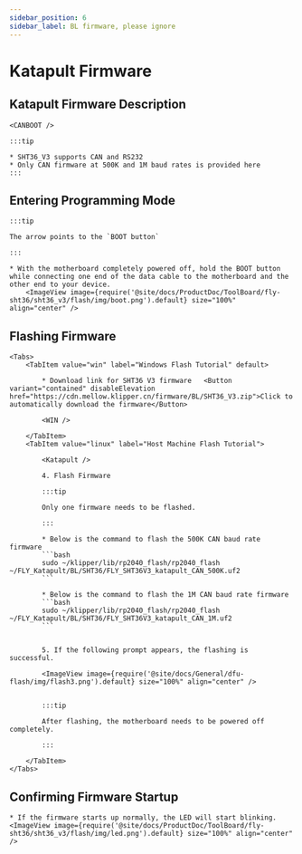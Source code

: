 ```yaml
---
sidebar_position: 6
sidebar_label: BL firmware, please ignore
---
```










# Katapult Firmware

## Katapult Firmware Description

    <CANBOOT />

    :::tip

    * SHT36_V3 supports CAN and RS232
    * Only CAN firmware at 500K and 1M baud rates is provided here
    :::

## Entering Programming Mode

    :::tip

    The arrow points to the `BOOT button`

    :::

    * With the motherboard completely powered off, hold the BOOT button while connecting one end of the data cable to the motherboard and the other end to your device.
        <ImageView image={require('@site/docs/ProductDoc/ToolBoard/fly-sht36/sht36_v3/flash/img/boot.png').default} size="100%" align="center" />

## Flashing Firmware
    <Tabs>
        <TabItem value="win" label="Windows Flash Tutorial" default>

            * Download link for SHT36 V3 firmware   <Button variant="contained" disableElevation href="https://cdn.mellow.klipper.cn/firmware/BL/SHT36_V3.zip">Click to automatically download the firmware</Button>

            <WIN />
            
        </TabItem>
        <TabItem value="linux" label="Host Machine Flash Tutorial">
            
            <Katapult />

            4. Flash Firmware

            :::tip

            Only one firmware needs to be flashed.

            :::

            * Below is the command to flash the 500K CAN baud rate firmware
            ```bash
            sudo ~/klipper/lib/rp2040_flash/rp2040_flash ~/FLY_Katapult/BL/SHT36/FLY_SHT36V3_katapult_CAN_500K.uf2
            ```
                       
            * Below is the command to flash the 1M CAN baud rate firmware
            ```bash
            sudo ~/klipper/lib/rp2040_flash/rp2040_flash ~/FLY_Katapult/BL/SHT36/FLY_SHT36V3_katapult_CAN_1M.uf2
            ```


            5. If the following prompt appears, the flashing is successful.

            <ImageView image={require('@site/docs/General/dfu-flash/img/flash3.png').default} size="100%" align="center" />


            :::tip

            After flashing, the motherboard needs to be powered off completely.

            :::

        </TabItem>
    </Tabs>

## Confirming Firmware Startup

    * If the firmware starts up normally, the LED will start blinking.
    <ImageView image={require('@site/docs/ProductDoc/ToolBoard/fly-sht36/sht36_v3/flash/img/led.png').default} size="100%" align="center" />